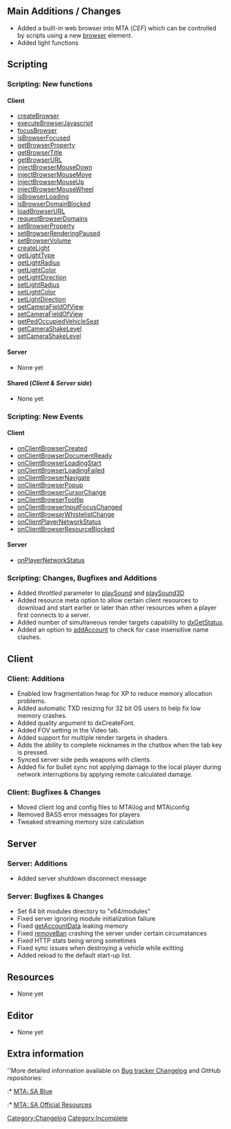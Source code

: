 {{Changelogs}}

== Main Additions / Changes ==
* Added a built-in web browser into MTA (''CEF'') which can be controlled by scripts using a new [[/Element/Browser.md|browser]] element.
* Added light functions

== Scripting ==

=== Scripting: New functions ===

====Client====
*[[/createBrowser.md|createBrowser]]
*[[/executeBrowserJavascript.md|executeBrowserJavascript]]
*[[/focusBrowser.md|focusBrowser]]
*[[/isBrowserFocused.md|isBrowserFocused]]
*[[/getBrowserProperty.md|getBrowserProperty]]
*[[/getBrowserTitle.md|getBrowserTitle]]
*[[/getBrowserURL.md|getBrowserURL]]
*[[/injectBrowserMouseDown.md|injectBrowserMouseDown]]
*[[/injectBrowserMouseMove.md|injectBrowserMouseMove]]
*[[/injectBrowserMouseUp.md|injectBrowserMouseUp]]
*[[/injectBrowserMouseWheel.md|injectBrowserMouseWheel]]
*[[/isBrowserLoading.md|isBrowserLoading]]
*[[/isBrowserDomainBlocked.md|isBrowserDomainBlocked]]
*[[/loadBrowserURL.md|loadBrowserURL]]
*[[/requestBrowserDomains.md|requestBrowserDomains]]
*[[/setBrowserProperty.md|setBrowserProperty]]
*[[/setBrowserRenderingPaused.md|setBrowserRenderingPaused]]
*[[/setBrowserVolume.md|setBrowserVolume]]
*[[/createLight.md|createLight]]
*[[/getLightType.md|getLightType]]
*[[/getLightRadius.md|getLightRadius]]
*[[/getLightColor.md|getLightColor]]
*[[/getLightDirection.md|getLightDirection]]
*[[/setLightRadius.md|setLightRadius]]
*[[/setLightColor.md|setLightColor]]
*[[/setLightDirection.md|setLightDirection]]
*[[/getCameraFieldOfView.md|getCameraFieldOfView]]
*[[/setCameraFieldOfView.md|setCameraFieldOfView]]
*[[/getPedOccupiedVehicleSeat.md|getPedOccupiedVehicleSeat]]
*[[/getCameraShakeLevel.md|getCameraShakeLevel]]
*[[/setCameraShakeLevel.md|setCameraShakeLevel]]

==== Server ====
* None yet

==== Shared (''Client & Server side'') ====
* None yet

=== Scripting: New Events ===

==== Client ====
*[[/onClientBrowserCreated.md|onClientBrowserCreated]]
*[[/onClientBrowserDocumentReady.md|onClientBrowserDocumentReady]]
*[[/onClientBrowserLoadingStart.md|onClientBrowserLoadingStart]]
*[[/onClientBrowserLoadingFailed.md|onClientBrowserLoadingFailed]]
*[[/onClientBrowserNavigate.md|onClientBrowserNavigate]]
*[[/onClientBrowserPopup.md|onClientBrowserPopup]]
*[[/onClientBrowserCursorChange.md|onClientBrowserCursorChange]]
*[[/onClientBrowserTooltip.md|onClientBrowserTooltip]]
*[[/onClientBrowserInputFocusChanged.md|onClientBrowserInputFocusChanged]]
*[[/onClientBrowserWhistelistChange.md|onClientBrowserWhistelistChange]]
*[[/onClientPlayerNetworkStatus.md|onClientPlayerNetworkStatus]]
*[[/onClientBrowserResourceBlocked.md|onClientBrowserResourceBlocked]]

==== Server ====
*[[/onPlayerNetworkStatus.md|onPlayerNetworkStatus]]

=== Scripting: Changes, Bugfixes and Additions ===
* Added ''throttled'' parameter to [[/playSound.md|playSound]] and [[/playSound3D.md|playSound3D]]
* Added resource meta option <download_priority_group> to allow certain client resources to download and start earlier or later than other resources when a player first connects to a server.
* Added number of simultaneous render targets capability to [[/dxGetStatus.md|dxGetStatus]].
* Added an option to [[/addAccount.md|addAccount]] to check for case insensitive name clashes.

== Client ==

=== Client: Additions ===
* Enabled low fragmentation heap for XP to reduce memory allocation problems.
* Added automatic TXD resizing for 32 bit OS users to help fix low memory crashes.
* Added quality argument to dxCreateFont.
* Added FOV setting in the Video tab.
* Added support for multiple render targets in shaders.
* Adds the ability to complete nicknames in the chatbox when the tab key is pressed.
* Synced server side peds weapons with clients.
* Added fix for bullet sync not applying damage to the local player during network interruptions by applying remote calculated damage.

=== Client: Bugfixes & Changes ===
* Moved client log and config files to MTA\log and MTA\config
* Removed BASS error messages for players
* Tweaked streaming memory size calculation

== Server ==

=== Server: Additions ===
* Added server shutdown disconnect message

=== Server: Bugfixes & Changes ===
* Set 64 bit modules directory to "x64/modules"
* Fixed server ignoring module initialization failure
* Fixed [[/getAccountData.md|getAccountData]] leaking memory
* Fixed [[/removeBan.md|removeBan]] crashing the server under certain circumstances
* Fixed HTTP stats being wrong sometimes
* Fixed sync issues when destroying a vehicle while exitting
* Added reload to the default start-up list.

== Resources ==
* None yet

== Editor ==
* None yet

== Extra information ==
''More detailed information available on [https://bugs.multitheftauto.com/changelog_page.php Bug tracker Changelog] and GitHub repositories:
:* [https://github.com/multitheftauto/mtasa-blue MTA: SA Blue]
:* [https://github.com/multitheftauto/mtasa-resources MTA: SA Official Resources]

[[/Category:Changelog.md|Category:Changelog]]
[[/Category:Incomplete.md|Category:Incomplete]]
